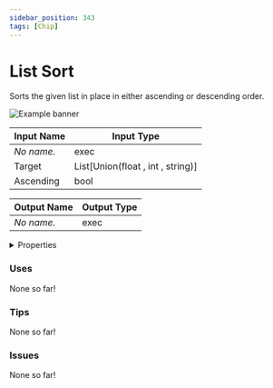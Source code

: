 ```yaml
---
sidebar_position: 343
tags: [Chip]
---
```


# List Sort

Sorts the given list in place in either ascending or descending order.



![Example banner](./assets/cc967d66-b201-464e-bddd-a7cf47124fec.svg)

| Input Name | Input Type |
|-----------|-----------|
| *No name.* | exec |
| Target | List[Union(float , int , string)] |
| Ascending | bool |

| Output Name | Output Type |
|-----------|-----------|
| *No name.* | exec |


<details>
  <summary>Properties</summary>
  <div>
    <div>
    <table>
      <thead>
        <tr>
          <th>Is beta required?</th>
          <th>❌</th>
        </tr>
        <tr>
          <th>Is this chip a trolling risk?</th>
          <th>❌</th>
        </tr>
        <tr>
          <th>Chip UUID</th>
          <th>cc967d66-b201-464e-bddd-a7cf47124fec</th>
        </tr>
      </thead>
    </table>
    </div>
  </div>
</details>

### Uses

None so far!

### Tips

None so far!

### Issues

None so far!